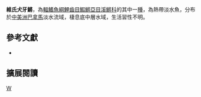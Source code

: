 {{Speciesbox 
| taxon = Cynodonichthys villwocki
| status = NE
| status_system = IUCN3.1
| authority = [[Berkenkamp|Berkenkamp]] & [[Etzel|Etzel]], 1997
| synonyms = *''Rivulus villwocki, Berkenkamp & Etzel, 1997''
}}
'''維氏犬牙鱂'''，為[[輻鰭魚綱|輻鰭魚綱]][[鯉齒目|鯉齒目]][[鰕鱂亞目|鰕鱂亞目]][[溪鱂科|溪鱂科]]的其中一[[種|種]]，為熱帶淡水魚，分布於[[中美洲|中美洲]][[巴拿馬|巴拿馬]]淡水流域，棲息底中層水域，生活習性不明。

== 參考文獻 ==
*{{FishBase_species|genus=Cynodonichthys|species=villwocki|year=2014|month=8}}

== 擴展閱讀 ==
{{refbegin}}
{{wikispecies-inline|Cynodonichthys villwocki|維氏犬牙鱂}}
{{refend}}
{{Taxonbar|from=Q5507300}}

[[Category:犬牙鱂屬|W]]


{{魚類小作品}}